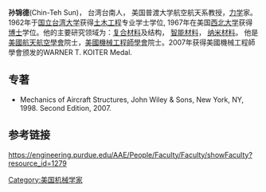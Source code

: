 {{nofootnotes|time=2011-03-01T04:44:53+00:00}}
'''孙锦德'''(Chin-Teh Sun)， 台湾台南人， 美国普渡大学航空航天系教授，[[力学|力学]]家。1962年于[[国立台湾大学|国立台湾大学]]获得[[土木工程|土木工程]]专业学士学位, 1967年在美国[[西北大学|西北大学]]获得[[博士|博士]]学位。他的主要研究领域为：[[复合材料|复合材料]]及结构， [[智能材料|智能材料]]， [[纳米材料|纳米材料]]。  他是[[美國航天航空學會|美國航天航空學會]]院士，[[美國機械工程師學會|美國機械工程師學會]]院士。2007年获得美國機械工程師學會颁发的WARNER T. KOITER Medal.

==专著==
*Mechanics of Aircraft Structures, John Wiley & Sons, New York, NY, 1998. Second Edition, 2007. 

==参考链接==
https://engineering.purdue.edu/AAE/People/Faculty/Faculty/showFaculty?resource_id=1279 {{Wayback|url=https://engineering.purdue.edu/AAE/People/Faculty/Faculty/showFaculty?resource_id=1279 |date=20150906114113 }}

{{Authority control}}

[[Category:美国机械学家|Category:美国机械学家]]